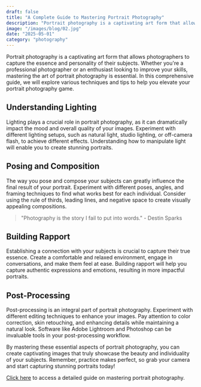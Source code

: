 ```yaml
---
draft: false
title: "A Complete Guide to Mastering Portrait Photography"
description: "Portrait photography is a captivating art form that allows photographers to capture the essence and personality of their subjects"
image: "/images/blog/02.jpg"
date: "2025-05-01"
category: "photography"
---
```


Portrait photography is a captivating art form that allows photographers to capture the essence and personality of their subjects. Whether you're a professional photographer or an enthusiast looking to improve your skills, mastering the art of portrait photography is essential. In this comprehensive guide, we will explore various techniques and tips to help you elevate your portrait photography game.

## Understanding Lighting

Lighting plays a crucial role in portrait photography, as it can dramatically impact the mood and overall quality of your images. Experiment with different lighting setups, such as natural light, studio lighting, or off-camera flash, to achieve different effects. Understanding how to manipulate light will enable you to create stunning portraits.

## Posing and Composition

The way you pose and compose your subjects can greatly influence the final result of your portrait. Experiment with different poses, angles, and framing techniques to find what works best for each individual. Consider using the rule of thirds, leading lines, and negative space to create visually appealing compositions.

> "Photography is the story I fail to put into words." - Destin Sparks

## Building Rapport

Establishing a connection with your subjects is crucial to capture their true essence. Create a comfortable and relaxed environment, engage in conversations, and make them feel at ease. Building rapport will help you capture authentic expressions and emotions, resulting in more impactful portraits.

## Post-Processing

Post-processing is an integral part of portrait photography. Experiment with different editing techniques to enhance your images. Pay attention to color correction, skin retouching, and enhancing details while maintaining a natural look. Software like Adobe Lightroom and Photoshop can be invaluable tools in your post-processing workflow.

By mastering these essential aspects of portrait photography, you can create captivating images that truly showcase the beauty and individuality of your subjects. Remember, practice makes perfect, so grab your camera and start capturing stunning portraits today!

[Click here](#!) to access a detailed guide on mastering portrait photography.